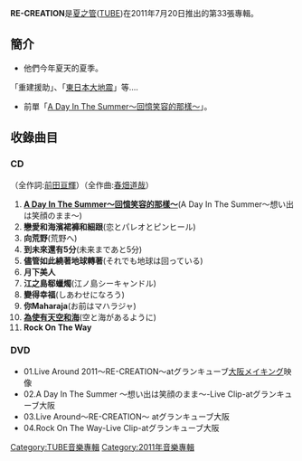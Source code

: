 {{Unreferenced|time=2020-06-26T12:29:46+00:00}}
{{Infobox Album 
| Name           = RE-CREATION
| Type           = [[錄音室專輯|錄音室專輯]]
| Cover          = 
| Artist         = [[夏之管|夏之管]] 
| Released       = 2011年7月20日
| Recorded       = 2011年
| Genre          = [[日本流行音樂|日本流行音樂]] 
| Length         = 44分45秒
| Label          = [[Sony_Music|Sony Music]] 
| Producer       = [[夏之管|夏之管]]
| Reviews        = 
| Chart position = * 最高3位（[[Oricon|Oricon]]）
* 日間最高第1位（Oricon）
| Certification  = * 金(日本)
| Last album     = [[Surprise!_(夏之管专辑)|Surprise!]]<br />（2010年）
| This album     = '''RE-CREATION'''<br />（2011年）
| Next album     = [[SUMMER_ADDICTION|SUMMER ADDICTION]]<br />（2012年）
}}
'''RE-CREATION'''是[[夏之管|夏之管]]([[TUBE|TUBE]])在2011年7月20日推出的第33張專輯。

== 簡介 ==
*他們今年夏天的夏季。
「重建援助」、「[[東日本大地震|東日本大地震]]」等....
*前單「[[A_Day_In_The_Summer〜回憶笑容的那樣〜|A Day In The Summer〜回憶笑容的那樣〜]]」。

== 收錄曲目 ==
 
=== CD ===
（全作詞:[[前田亘輝|前田亘輝]]）（全作曲:[[春畑道哉|春畑道哉]]）
#'''[[A_Day_In_The_Summer〜回憶笑容的那樣〜|A Day In The Summer〜回憶笑容的那樣〜]]'''(A Day In The Summer〜想い出は笑顔のまま〜)
#'''戀愛和海濱裙褲和細跟'''(恋とパレオとピンヒール)
#'''向荒野'''(荒野へ)
#'''到未來還有5分'''(未来まであと5分)
#'''儘管如此繞著地球轉著'''(それでも地球は回っている)
#'''月下美人'''
#'''江之島郗蠟燭'''(江ノ島シーキャンドル)
#'''變得幸福'''(しあわせになろう)
#'''你Maharaja'''(お前はマハラジャ)
#'''[[為使有天空和海|為使有天空和海]]'''(空と海があるように)
#'''Rock On The Way'''

=== DVD ===

*01.Live Around 2011〜RE-CREATION〜atグランキューブ[[大阪市|大阪]]メイキング映像
*02.A Day In The Summer 〜想い出は笑顔のまま〜-Live Clip-atグランキューブ大阪
*03.Live Around〜RE-CREATION〜 atグランキューブ大阪<MC>
*04.Rock On The Way-Live Clip-atグランキューブ大阪

[[Category:TUBE音樂專輯|Category:TUBE音樂專輯]]
[[Category:2011年音樂專輯|Category:2011年音樂專輯]]